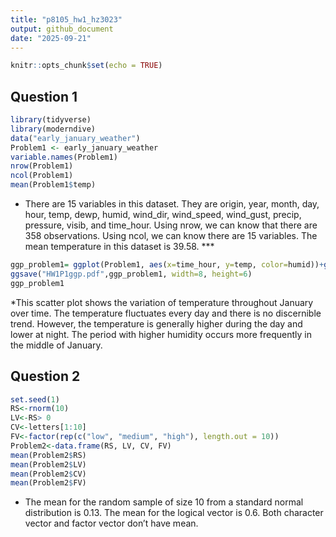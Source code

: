 ```yaml
---
title: "p8105_hw1_hz3023"
output: github_document
date: "2025-09-21"
---
```


```r
knitr::opts_chunk$set(echo = TRUE)
```

## Question 1
```r
library(tidyverse)
library(moderndive)
data("early_january_weather")
Problem1 <- early_january_weather
variable.names(Problem1)
nrow(Problem1)
ncol(Problem1)
mean(Problem1$temp)

```
* There are 15 variables in this dataset. They are origin, year, month, day, hour, temp, dewp, humid, wind_dir, wind_speed, wind_gust, precip, pressure, visib, and time_hour. 
Using nrow, we can know that there are 358 observations. Using ncol, we can know there are 15 variables.
The mean temperature in this dataset is 39.58.
***
```r
ggp_problem1= ggplot(Problem1, aes(x=time_hour, y=temp, color=humid))+geom_point()
ggsave("HW1P1ggp.pdf",ggp_problem1, width=8, height=6)
ggp_problem1
```

*This scatter plot shows the variation of temperature throughout January over time. The temperature fluctuates every day and there is no discernible trend. However, the temperature is generally higher during the day and lower at night. The period with higher humidity occurs more frequently in the middle of January.

## Question 2
```r
set.seed(1) 
RS<-rnorm(10)
LV<-RS> 0
CV<-letters[1:10]
FV<-factor(rep(c("low", "medium", "high"), length.out = 10))
Problem2<-data.frame(RS, LV, CV, FV)
mean(Problem2$RS)
mean(Problem2$LV)
mean(Problem2$CV)
mean(Problem2$FV)
```
* The mean for the random sample of size 10 from a standard normal distribution is 0.13. The mean for the logical vector is 0.6. Both character vector and factor vector don't have mean.
